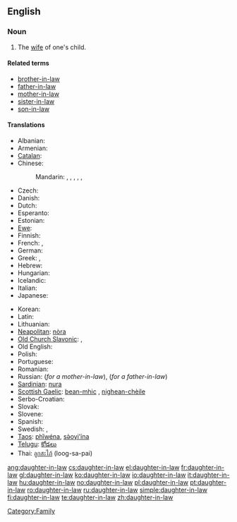 ==English==

===Noun===
{{en-noun|sg=[[daughter]]-[[in-law]]|pl=daughters-in-law}}

# The [[wife]] of one's child.

====Related terms====
* [[brother-in-law]]
* [[father-in-law]]
* [[mother-in-law]]
* [[sister-in-law]]
* [[son-in-law]]

====Translations====
{{trans-top|wife of someone's son}}
* Albanian: {{t-|sq|nuse|f|xs=Albanian}}
* Armenian: {{t-|hy|հարս|tr=hars|sc=Armn|xs=Armenian}}
* [[Catalan]]: {{t-|ca|nora|f}}
* Chinese:
*: Mandarin: {{t|cmn|媳婦|sc=Hani|xs=Mandarin}},  {{t|cmn|媳妇|tr=xífù|sc=Hani|xs=Mandarin}},  {{t|cmn|兒媳|sc=Hani|xs=Mandarin}},  {{t|cmn|儿媳|tr=érxí|sc=Hani|xs=Mandarin}},  {{t|cmn|儿媳|tr=érxí|sc=Hani|xs=Mandarin}},  {{t-|cmn|媳|tr=xí|sc=Hani|xs=Mandarin}}
* Czech: {{t+|cs|snacha|f}}
* Danish: {{t|da|svigerdatter|c}}
* Dutch: {{t+|nl|schoondochter|f}}
* Esperanto: {{t-|eo|bofilino|xs=Esperanto}}
* Estonian: {{t-|et|minia}}
* [[Ewe]]: {{tø|ee|lɔ̃xoyɔvi|xs=Ewe}}
* Finnish: {{t+|fi|miniä}}
* French: {{t+|fr|bru|f}}, {{t+|fr|belle-fille|f}}
* German: {{t+|de|Schwiegertochter|f}}
* Greek: {{t+|el|νύφη|f|tr=nýphī|sc=Grek}}, {{t+|el|κόρη|f|tr=kórī|sc=Grek}}
* Hebrew: {{t|he|כלה|f|alt=כַּלָּה|tr=kala|sc=Hebr}}
* Hungarian: {{t+|hu|meny}}
* Icelandic: {{t-|is|tengdadóttir|f}}
* Italian: {{t+|it|nuora|f}}
* Japanese: {{t+|ja|嫁|tr=yome|sc=Jpan}}
{{trans-mid}}
* Korean: {{t|ko|며느리|tr=myeoneuri|sc=Hang}}
* Latin: {{t|la|nurus|f}}
* Lithuanian: {{t+|lt|marti|xs=Lithuanian}}
* [[Neapolitan]]: [[nòra]] {{f}}
* [[Old Church Slavonic]]: {{tø|cu|снъха|tr=snŭxa|sc=Cyrs|xs=Old Church Slavonic}},  {{tø|cu|нєвѣста|f|tr=nevěsta|sc=Cyrs}}
* Old English: {{t-|ang|snoru|f|xs=Old English}}
* Polish: {{t+|pl|synowa|f}}
* Portuguese: {{t+|pt|nora|f}}
* Romanian: {{t+|ro|noră|f}}
* Russian: {{t+|ru|невестка|f|tr=n'ev'éstka|sc=Cyrl}} (''for a mother-in-law''), {{t+|ru|сноха|f|tr=snoχá|sc=Cyrl}} (''for a father-in-law'')
* [[Sardinian]]: [[nura]] {{f}}
* [[Scottish Gaelic]]: [[bean-mhic]] {{f}}, [[nighean-chèile]] {{f}}
* Serbo-Croatian: {{tø|sh|snaha|f|xs=Serbo-Croatian}}
* Slovak: {{t-|sk|nevesta|f}}
* Slovene: {{t+|sl|snaha|f}}
* Spanish: {{t+|es|nuera|f}}
* Swedish: {{t+|sv|svärdotter|c}}, {{t+|sv|sonhustru|c}}
* [[Taos]]: [[phȉwéna]], [[sə̀oyi’ína]]
* [[Telugu]]: [[కోడలు]]
* Thai: [[ลูกสะไภ้]] (loog-sa-pai)
{{trans-bottom}}

[[Category:Family]]

[[ang:daughter-in-law]]
[[cs:daughter-in-law]]
[[el:daughter-in-law]]
[[fr:daughter-in-law]]
[[gl:daughter-in-law]]
[[ko:daughter-in-law]]
[[io:daughter-in-law]]
[[it:daughter-in-law]]
[[hu:daughter-in-law]]
[[no:daughter-in-law]]
[[pl:daughter-in-law]]
[[pt:daughter-in-law]]
[[ro:daughter-in-law]]
[[ru:daughter-in-law]]
[[simple:daughter-in-law]]
[[fi:daughter-in-law]]
[[te:daughter-in-law]]
[[zh:daughter-in-law]]